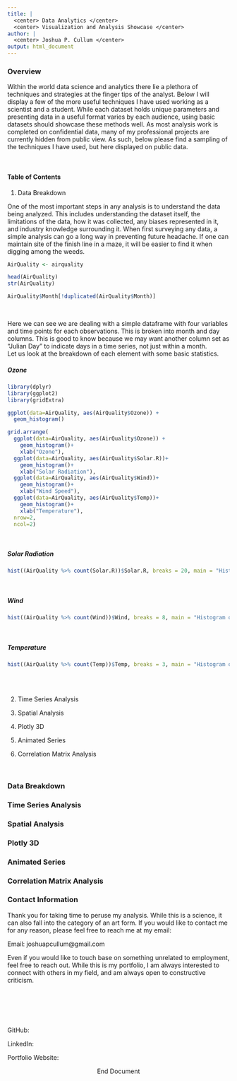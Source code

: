 ```yaml
---
title: |
  <center> Data Analytics </center>
  <center> Visualization and Analysis Showcase </center>
author: |
  <center> Joshua P. Cullum </center>
output: html_document
---
```


### Overview

Within the world data science and analytics there lie a plethora of techniques and strategies at the finger tips of the analyst. Below I will display a few of the more useful techniques I have used working as a scientist and a student. While each dataset holds unique parameters and presenting data in a useful format varies by each audience, using basic datasets should showcase these methods well. As most analysis work is completed on confidential data, many of my professional projects are currently hidden from public view. As such, below please find a sampling of the techniques I have used, but here displayed on public data.

<br>

#### Table of Contents

1) Data Breakdown

One of the most important steps in any analysis is to understand the data being analyzed. This includes understanding the dataset itself, the limitations of the data, how it was collected, any biases represented in it, and industry knowledge surrounding it. When first surveying any data, a simple analysis can go a long way in preventing future headache. If one can maintain site of the finish line in a maze, it will be easier to find it when digging among the weeds.

``` r

AirQuality <- airquality

head(AirQuality)
str(AirQuality)

AirQuality$Month[!duplicated(AirQuality$Month)]


```

<br>

Here we can see we are dealing with a simple dataframe with four variables and time points for each observations. This is broken into month and day columns. This is good to know because we may want another column set as "Julian Day" to indicate days in a time series, not just within a month.
<br>
Let us look at the breakdown of each element with some basic statistics.

##### Ozone

``` r

library(dplyr)
library(ggplot2)
library(gridExtra)

ggplot(data=AirQuality, aes(AirQuality$Ozone)) +
  geom_histogram()

grid.arrange(
  ggplot(data=AirQuality, aes(AirQuality$Ozone)) +
    geom_histogram()+
    xlab("Ozone"),
  ggplot(data=AirQuality, aes(AirQuality$Solar.R))+
    geom_histogram()+
    xlab("Solar Radiation"),
  ggplot(data=AirQuality, aes(AirQuality$Wind))+
    geom_histogram()+
    xlab("Wind Speed"),
  ggplot(data=AirQuality, aes(AirQuality$Temp))+
    geom_histogram()+
    xlab("Temperature"),
  nrow=2,
  ncol=2)

```

<br>

##### Solar Radiation

``` r

hist((AirQuality %>% count(Solar.R))$Solar.R, breaks = 20, main = "Histogram of Solar Radiation Data", xlab = "")

```

<br>

##### Wind

``` r

hist((AirQuality %>% count(Wind))$Wind, breaks = 8, main = "Histogram of Wind Data", xlab = "")

```

<br>

##### Temperature

``` r

hist((AirQuality %>% count(Temp))$Temp, breaks = 3, main = "Histogram of Temperature Data", xlab = "")

```

<br>
<br>


2) Time Series Analysis

3) Spatial Analysis

4) Plotly 3D

5) Animated Series

6) Correlation Matrix Analysis

<br>

### Data Breakdown




### Time Series Analysis



### Spatial Analysis



### Plotly 3D



### Animated Series



### Correlation Matrix Analysis




### Contact Information

Thank you for taking time to peruse my analysis. While this is a science, it can also fall into the category of an art form. If you would like to contact me for any reason, please feel free to reach me at my email:

Email: joshuapcullum@gmail.com

Even if you would like to touch base on something unrelated to employment, feel free to reach out. While this is my portfolio, I am always interested to connect with others in my field, and am always open to constructive criticism.

<br> 
<br>
<br>
<br>


GitHub: 

LinkedIn: 

Portfolio Website: 

<center> End Document

<br>
<br>

